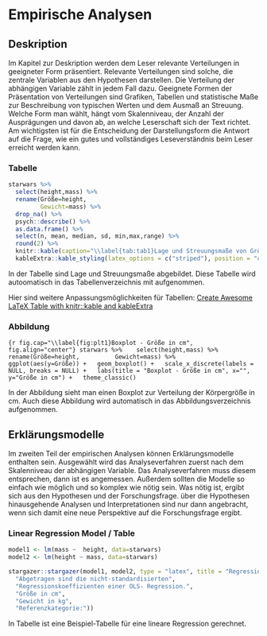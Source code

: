# Empirische Analysen

## Deskription

Im Kapitel zur Deskription werden dem Leser relevante Verteilungen in geeigneter Form präsentiert. Relevante Verteilungen sind solche, die zentrale Variablen aus den Hypothesen darstellen. Die Verteilung der abhängigen Variable zählt in jedem Fall dazu.
Geeignete Formen der Präsentation von Verteilungen sind Grafiken, Tabellen und statistische Maße zur Beschreibung von typischen Werten und dem Ausmaß an Streuung. Welche Form man wählt, hängt vom Skalenniveau, der Anzahl der Ausprägungen und davon ab, an welche Leserschaft sich der Text richtet. Am wichtigsten ist für die Entscheidung der Darstellungsform die Antwort auf die Frage, wie ein gutes und vollständiges Leseverständnis beim Leser erreicht werden kann.

### Tabelle

```r
starwars %>%
  select(height,mass) %>% 
  rename(Größe=height,
         Gewicht=mass) %>% 
  drop_na() %>% 
  psych::describe() %>% 
  as.data.frame() %>% 
  select(n, mean, median, sd, min,max,range) %>% 
  round(2) %>% 
  knitr::kable(caption="\\label{tab:tab1}Lage und Streuungsmaße von Größe und Gewicht ", booktabs=T) %>% 
  kableExtra::kable_styling(latex_options = c("striped"), position = "center")
```


In der Tabelle \ref{tab:tab1} sind Lage und Streuungsmaße abgebildet.
Diese Tabelle wird autoomatisch in das Tabellenverzeichnis mit aufgenommen.

Hier sind weitere Anpassungsmöglichkeiten für Tabellen: [Create Awesome LaTeX Table with knitr::kable and kableExtra](https://haozhu233.github.io/kableExtra/awesome_table_in_pdf.pdf)

### Abbildung

```{r fig.cap="\\label{fig:plt1}Boxplot - Größe in cm",  fig.align="center"}
starwars %>% 
  select(height,mass) %>% 
  rename(Größe=height,
         Gewicht=mass) %>% 
  ggplot(aes(y=Größe)) +
  geom_boxplot() +
  scale_x_discrete(labels = NULL, breaks = NULL) +
  labs(title = "Boxplot - Größe in cm", x="", y="Größe in cm") +
  theme_classic()
```
\noindent\textit{Quelle: Eigene Darstellung - Daten: ggplot2 - starwars}\vspace{1em}


In der Abbildung \ref{fig:plt1} sieht man einen Boxplot zur Verteilung der Körpergröße in cm. Auch diese Abbildung wird automatisch in das Abbildungsverzeichnis aufgenommen.

## Erklärungsmodelle

Im zweiten Teil der empirischen Analysen können Erklärungsmodelle enthalten sein. Ausgewählt wird das Analyseverfahren zuerst nach dem Skalenniveau der abhängigen Variable. Das Analyseverfahren muss diesem entsprechen, dann ist es angemessen. Außerdem sollten die Modelle so einfach wie möglich und so komplex wie nötig sein. Was nötig ist, ergibt sich aus den Hypothesen und der Forschungsfrage. über die Hypothesen hinausgehende Analysen und Interpretationen sind nur dann angebracht, wenn sich damit eine neue Perspektive auf die Forschungsfrage ergibt.

### Linear Regression Model / Table

```r
model1 <- lm(mass ~  height, data=starwars)
model2 <- lm(height ~ mass, data=starwars)

stargazer::stargazer(model1, model2, type = "latex", title = "Regressionstabelle - OLS-Regressionen", header = FALSE, notes.align = "l", single.row = TRUE, notes.label = "Notes:", report=('vc*p'), label="tab:linreg1", notes=c(
  "Abgetragen sind die nicht-standardisierten",
  "Regressionskoeffizienten einer OLS- Regression.",
  "Größe in cm",
  "Gewicht in kg",
  "Referenzkategorie:")) 
```


In Tabelle \ref{tab:linreg1} ist eine Beispiel-Tabelle für eine lineare Regression gerechnet.
